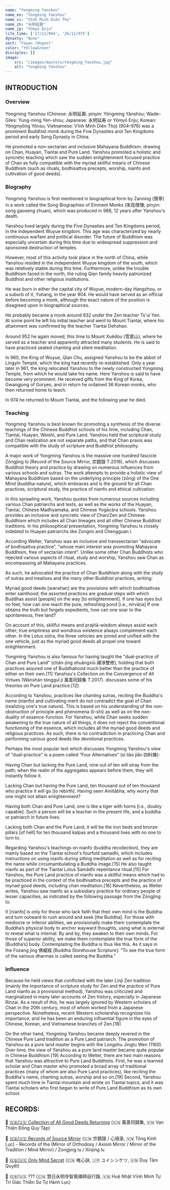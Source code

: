 ```yaml
---
name: "Yongming Yanshou"
name_en: "Yongming Yanshou"
name_vi: "Vĩnh Minh Diên Thọ"
name_zh: "永明延壽"
name_jp: "Yōmyō Enju"
life_time: ['17/11/904', '26/12/975']
dynasty: "None"
sect: "Fayan (Hogen)"
color: "YellowGreen"
disciples: []
image:
    src: "/images/masters/Yongming_Yanshou.jpg"
    alt: "Yongming Yanshou"
---
```


## INTRODUCTION

### Overview

Yongming Yanshou (Chinese: 永明延壽; pinyin: Yǒngmíng Yánshòu; Wade–Giles: Yung-ming Yen-shou; Japanese: 永明延寿 or Yōmyō Enju; Korean: Yŏngmyŏng Yŏnsu; Vietnamese: Vĩnh Minh Diên Thọ) (904–976) was a prominent Buddhist monk during the Five Dynasties and Ten Kingdoms period and early Song Dynasty in China.

He promoted a non-sectarian and inclusive Mahayana Buddhism, drawing on Chan, Huayan, Tiantai and Pure Land.
Yanshou promoted a holistic and syncretic teaching which saw the sudden enlightenment focused practice of Chan as fully compatible with the myriad skillful means of Chinese Buddhism (such as rituals, bodhisattva precepts, worship, nianfo and cultivation of good deeds).

### Biography

Yongming Yanshou is first mentioned in biographical form by Zanning (贊寧) in a work called the Song Biographies of Eminent Monks (宋高僧傳; pinyin: song gaoseng zhuan), which was produced in 988, 12 years after Yanshou's death.

Yanshou lived largely during the Five Dynasties and Ten Kingdoms period, in the independent Wuyue kingdom.
This age was characterized by nearly continuous warfare and political disorder.
The future of Buddhism was especially uncertain during this time due to widespread suppression and sponsored destruction of temples.

However, most of this activity took place in the north of China, while Yanshou resided in the independent Wuyue kingdom of the south, which was relatively stable during this time. Furthermore, unlike the trouble Buddhism faced in the north, the ruling Qian family heavily patronized Buddhist and other religious institutions.

He was born in either the capital city of Wuyue, modern-day Hangzhou, or a suburb of it, Yuhang, in the year 904.
He would have served as an official before becoming a monk, although the exact nature of the position is disagreed upon in biographical sources.

He probably became a monk around 932 under the Zen teacher Ts'ui Yen.
At some point he left his initial teacher and went to Mount Tiantai, where his attainment was confirmed by the teacher Tiantai Dehshao.

Around 952 he again moved, this time to Mount Xuědòu (雪窦山), where he served as a teacher and apparently attracted many students.
He is said to have practiced seated chanting and silent meditation.

In 960, the King of Wuyue, Qian Chu, assigned Yanshou to be the abbot of Lingyin Temple, which the king had recently re-established.
Only a year later in 961, the king relocated Yanshou to the newly constructed Yongming Temple, from which he would take his name.
Here Yanshou is said to have become very prominent.
He received gifts from the King of Korea, Gwangjong of Goryeo, and in return he ordained 36 Korean monks, who then returned home to teach.

In 974 he returned to Mount Tiantai, and the following year he died.

### Teaching

Yongming Yanshou is best known for promoting a synthesis of the diverse teachings of the Chinese Buddhist schools of his time, including Chan, Tiantai, Huayan, Weishi, and Pure Land. Yanshou held that scriptural study and Chan realization are not separate paths, and that Chan praxis was compatible with the study of scripture and Buddhist philosophy.

A major work of Yongming Yanshou is the massive one hundred fascicle Zōngjìng lù (Record of the Source Mirror, 宗鏡錄 T.2016), which discusses Buddhist theory and practice by drawing on numerous influences from various schools and sutras.
The work attempts to provide a holistic view of Mahayana Buddhism based on the underlying principle (zōng) of the One Mind (buddha-nature), which embraces and is the ground for all Chan practices, scriptural study, the practice of nianfo and ethical cultivation.

In this sprawling work, Yanshou quotes from numerous sources including various Chan patriarchs and texts, as well as the works of the Huayan, Tiantai, Chinese Madhyamaka, and Chinese Yogācāra schools. Yanshou provides an inclusive and syncretic view of Chan/Zen and Chinese Buddhism which includes all Chan lineages and all other Chinese Buddhist traditions.
In his philosophical presentation, Yongming Yanshou is closely indebted to Huayan patriarchs like Zongmi and Chengguan.\

According Welter, Yanshou was an inclusive and transsectarian “advocate of bodhisattva practice”, "whose main interest was promoting Mahayana Buddhism, free of sectarian intent".
Unlike some other Chan Buddhists who rejected various aspects of ritual, study and worship, Yanshou saw Chan as encompassing all Mahayana practices.

As such, he advocated the practice of Chan Buddhism along with the study of sutras and treatises and the many other Buddhist practices, writing:

Myriad good deeds [wanshan] are the provisions with which bodhisattvas enter sainthood; the assorted practices are gradual steps with which Buddhas assist [people] on the way [to enlightenment].
If one has eyes but no feet, how can one reach the pure, refreshing pond [i.e., nirvāṇa] If one obtains the truth but forgets expedients, how can one soar to the spontaneous, free land?

On account of this, skillful means and prajñā-wisdom always assist each other; true emptiness and wondrous existence always complement each other.
In the Lotus sūtra, the three vehicles are joined and unified with the one vehicle, just as the myriad good deeds all propel one toward enlightenment.

Yongming Yanshou is also famous for having taught the "dual-practice of Chan and Pure Land" (chán-jìng shuāngxiū 禪淨雙修), holding that both practices assured one of Buddhahood much better than the practice of either on their own.[11] Yanshou's Collection on the Convergence of All Virtues (Wànshàn tóngguī jí 萬善同歸集 T.2017). discusses some of his theories on Pure Land practice.[12]

According to Yanshou, practices like chanting sutras, reciting the Buddha's name (nianfo) and cultivating merit do not contradict the goal of Chan (realizing one's true nature). This is based on his understanding of the non-obstruction of principle and phenomena (li-shi) as well as on the non-duality of essence-function. For Yanshou, while Chan seeks sudden awakening to the true nature of all things, it does not reject the conventional functioning of the essence, which includes all the myriad good deeds and religious practices. As such, there is no contradiction in practicing Chan and performing various good deeds like devotional practices.

Perhaps the most popular text which discusses Yongming Yanshou's view of "dual-practice" is a poem called “Four Alternatives” (sì liào jiǎn 四料揀):

Having Chan but lacking the Pure Land, nine out of ten will stray from the path; when the realm of the aggregates appears before them, they will instantly follow it.

Lacking Chan but having the Pure Land, ten thousand out of ten thousand who practice it will go [to rebirth].
Having seen Amitābha, why worry that one might not attain enlightenment?

Having both Chan and Pure Land, one is like a tiger with horns [i.e., doubly capable]. Such a person will be a teacher in the present life, and a buddha or patriarch in future lives.

Lacking both Chan and the Pure Land, it will be the iron beds and bronze pillars [of hell] for ten thousand kalpas and a thousand lives with no one to turn to.

Regarding Yanshou's teachings on nianfo (buddha recollection), they are mainly based on the Tiantai school's fourfold samadhi, which includes instructions on using nianfo during sitting meditation as well as for reciting the name while circumambulating a Buddha image.[15] He also taught nianfo as part of the Tiantai Lotus Samādhi repentance ritual.[15] For Yanshou, the Pure Land practice of nianfo was a skillful means which had to be practiced in the context of the bodhisattva precepts and the practice of myriad good deeds, including chan meditation.[16] Nevertheless, as Welter writes, Yanshou saw nianfo as a subsidiary practice for ordinary people of lesser capacities, as indicated by the following passage from the Zōngjìng lù:

It [nianfo] is only for those who lack faith that their own mind is the Buddha and turn outward to rush around and seek [the Buddha].
For those with mediocre or inferior abilities, we provisionally make them contemplate the Buddha’s physical body to anchor wayward thoughts, using what is external to reveal what is internal. By and by, they awaken to their own minds. For those of superior ability, we make them contemplate the true form of the [Buddha’s] body. Contemplating the Buddha is thus like this. As it says in the Fozang jing 佛臧經 [Buddha Storehouse Scripture]: “To see the true form of the various dharmas is called seeing the Buddha.”

### Influence

Because he held views that conflicted with the later Linji Zen tradition (mainly the importance of scripture study for Zen and the practice of Pure Land nianfo as a provisional method), Yanshou was criticized and marginalized in many later accounts of Zen history, especially in Japanese Rinzai. As a result of this, he was largely ignored by Western scholars of Chan in the 20th century, most of whom worked from a Japanese perspective. Nonetheless, recent Western scholarship recognizes his importance, and he has been an enduring influential figure in the eyes of Chinese, Korean, and Vietnamese branches of Zen.[18]

On the other hand, Yongming Yanshou became deeply revered in the Chinese Pure Land tradition as a Pure Land patriarch. The promotion of Yanshou as a pure land master begins with the Longshu Jingtu Wen (1160). Over time, the view of Yanshou as a pure land master became quite popular in Chinese Buddhism.[19] According to Welter, there are two main reasons that Yanshou was attractive to Pure Land Buddhists. First, he was a learned scholar and Chan master who promoted a broad array of traditional practices (many of whom are also Pure Land practices), like reciting the Buddha's name, chanting sutras, worship and so on.[19] Second, Yanshou spent much time in Tiantai mountain and wrote on Tiantai topics, and it was Tiantai scholars who first began to write of Pure Land Buddhism as its own school.

## RECORDS:

📖 [🇬🇧/🇺🇸 Collection of All Good Deeds Returning](https://hoavouu.com/images/file/_x5aNWAx0QgQAGtw/vanthiendongquy.pdf) (🇨🇳 萬善同歸集, 🇻🇳 Vạn Thiện Đồng Quy Tập)

📖 [🇬🇧/🇺🇸 Records of Source Mirror](https://shorturl.at/qYq8m) (🇨🇳 宗鏡錄 / 心镜录, 🇻🇳 Tông Kính Lục) -
Records of the (Mirror of Orthodoxy / Axiom Mirror / Mirror of the Tradition  / Mind Mirror) / Zongjing lu / Xinjing lu

📖 [🇬🇧/🇺🇸 Only Mind Secret](https://thienphatgiao.org/duy-tam-quyet/) (🇨🇳 唯心訣, 🇯🇵 ユイシンケツ, 🇻🇳 Duy Tâm Quyết)

📖 🇬🇧/🇺🇸 ??? (🇨🇳 慧日永明寺智覺禪師自行錄, 🇻🇳 Huệ Nhật Vĩnh Minh Tự Trí Giác Thiền Sư Tự Hành Lục)
